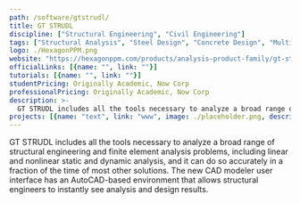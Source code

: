 ```yaml
---
path: /software/gtstrudl/
title: GT STRUDL
discipline: ["Structural Engineering", "Civil Engineering"]
tags: ["Structural Analysis", "Steel Design", "Concrete Design", "Multiple Modal Analysis"]
logo: ./HexagonPPM.png
website: "https://hexagonppm.com/products/analysis-product-family/gt-strudl"
officialLinks: [{name: "", link: ""}]
tutorials: [{name: "", link: ""}]
studentPricing: Originally Academic, Now Corp
professionalPricing: Originally Academic, Now Corp
description: >-
  GT STRUDL includes all the tools necessary to analyze a broad range of structural engineering and finite element analysis problems, including linear and nonlinear static and dynamic analysis, and it can do so accurately in a fraction of the time of most other solutions. The new CAD modeler user interface has an AutoCAD-based environment that allows structural engineers to instantly see analysis and design results.
projects: [{name: "text", link: "www", image: ./placeholder.png, description: "blah blah"}]
---
```


GT STRUDL includes all the tools necessary to analyze a broad range of structural engineering and finite element analysis problems, including linear and nonlinear static and dynamic analysis, and it can do so accurately in a fraction of the time of most other solutions. The new CAD modeler user interface has an AutoCAD-based environment that allows structural engineers to instantly see analysis and design results.
